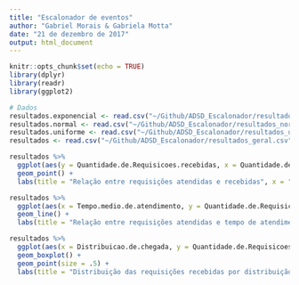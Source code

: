 ```yaml
---
title: "Escalonador de eventos"
author: "Gabriel Morais & Gabriela Motta"
date: "21 de dezembro de 2017"
output: html_document
---
```


```r
knitr::opts_chunk$set(echo = TRUE)
library(dplyr)
library(readr)
library(ggplot2)
```

```r
# Dados
resultados.exponencial <- read.csv("~/Github/ADSD_Escalonador/resultados_exponencial.csv")
resultados.normal <- read.csv("~/Github/ADSD_Escalonador/resultados_normal.csv")
resultados.uniforme <- read.csv("~/Github/ADSD_Escalonador/resultados_uniforme.csv")
resultados <- read.csv("~/Github/ADSD_Escalonador/resultados_geral.csv")
```


```r
resultados %>%
  ggplot(aes(y = Quantidade.de.Requisicoes.recebidas, x = Quantidade.de.Requisicoes.atendidas, colour = Distribuicao.de.chegada)) + 
  geom_point() + 
  labs(title = "Relação entre requisições atendidas e recebidas", x = "Quantidade de requisições atendidas", y = "Quantidade de requisições recebidas", colour = "Distribuição de probabilidade")
```
```r
resultados %>%
  ggplot(aes(x = Tempo.medio.de.atendimento, y = Quantidade.de.Requisicoes.atendidas, colour = Distribuicao.de.chegada)) + 
  geom_line() + 
  labs(title = "Relação entre requisições atendidas e tempo de atendimento", x = "Tempo médio de atendimento", y = "Quantidade de requisições recebidas", colour = "Distribuição de probabilidade")
```

```r
resultados %>%
  ggplot(aes(x = Distribuicao.de.chegada, y = Quantidade.de.Requisicoes.recebidas )) + 
  geom_boxplot() + 
  geom_point(size = .5) + 
  labs(title = "Distribuição das requisições recebidas por distribuição de probabilidade", x = "Distribuição de probbabilidade", y = "Quantidade de requisições recebidas")
```
